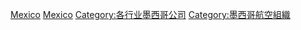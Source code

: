 {{Catnav|頁面分類|社会|人类社会|交通|航空|航空公司}}
{{Commonscat|Airlines of Mexico}}

[[Category:各国航空公司|Mexico]]
[[Category:北美洲航空公司|Mexico]]
[[Category:各行业墨西哥公司|Category:各行业墨西哥公司]]
[[Category:墨西哥航空組織|Category:墨西哥航空組織]]